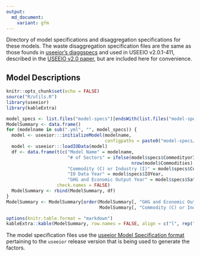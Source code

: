 ```yaml
---
output:
  md_document:
    variant: gfm
---
```


<!-- README.md is generated from README.Rmd. Please edit that file -->

Directory of model specifications and disaggregation specifications for these models.
The waste disaggregation specification files are the same as those founds in [useeior's diaggspecs](https://github.com/USEPA/useeior/tree/5e564aad45a528551288e25b95f009d1d761b841/inst/extdata/disaggspecs) and used in USEEIO v2.0.1-411, described in the [USEEIO v2.0 paper](https://www.nature.com/articles/s41597-022-01293-7), but are included here for convenience.

## Model Descriptions
```r
knitr::opts_chunk$set(echo = FALSE)
source("R/utils.R")
library(useeior)
library(kableExtra)
```

```r
model_specs <- list.files("model-specs")[endsWith(list.files("model-specs"), "GHG.yml")]
ModelSummary <- data.frame()
for (modelname in sub(".yml", "", model_specs)) {
  model <- useeior:::initializeModel(modelname,
                                     configpaths = paste0("model-specs/", modelname, ".yml"))
  model <- useeior:::loadIOData(model)
  df <- data.frame(t(c("Model Name" = modelname,
                       "# of Sectors" = ifelse(model$specs$CommodityorIndustryType=="Commodity",
                                               nrow(model$Commodities), nrow(model$Industries)),
                       "Commodity (C) or Industry (I)" = model$specs$CommodityorIndustryType,
                       "IO Data Year" = model$specs$IOYear,
                       "GHG and Economic Output Year" = model$specs$SatelliteTable$GHG$DataYears)),
                   check.names = FALSE)
  ModelSummary <- rbind(ModelSummary, df)
}
ModelSummary <- ModelSummary[order(ModelSummary[, "GHG and Economic Output Year"],
                                   ModelSummary[, "Commodity (C) or Industry (I)"]), ]
```

```r
options(knitr.table.format = "markdown")
kableExtra::kable(ModelSummary, row.names = FALSE, align = c("l", rep("r", ncol(ModelSummary)-1)))
```

The model specification files use the [useeior Model Specification format](https://github.com/USEPA/useeior/blob/master/format_specs/ModelSpecification.md) pertaining to the `useeior` release version that is being used to generate the factors.
